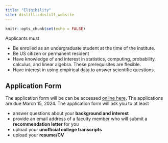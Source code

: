 ```yaml
---
title: "Eligibility"
site: distill::distill_website
---
```


```r
knitr::opts_chunk$set(echo = FALSE)


```

Applicants must 

- Be enrolled as an undergraduate student at the time of the institute.
- Be US citizen or permanent resident
- Have knowledge of and interest in statistics, computing, probability, calculus, and linear algebra. These prerequisites are flexible. 
- Have interest in using empirical data to answer scientific questions.


<!--GPA maybe will add later-->

## Application Form 

The application form will be can be accessed [online here](https://forms.gle/bh79ff7kRoeF1n6n8). The applications are due March 15, 2024. The application form  will ask you to at least 

- answer questions about your **background and interest**
- provide an email address of a faculty member who will submit a **recommendation letter** for you
- upload your **unofficial college transcripts**
- upload your **resume/CV**
